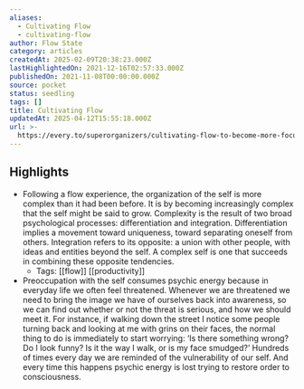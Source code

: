 ```yaml
---
aliases:
  - Cultivating Flow
  - cultivating-flow
author: Flow State
category: articles
createdAt: 2025-02-09T20:38:23.000Z
lastHighlightedOn: 2021-12-16T02:57:33.000Z
publishedOn: 2021-11-08T00:00:00.000Z
source: pocket
status: seedling
tags: []
title: Cultivating Flow
updatedAt: 2025-04-12T15:55:18.000Z
url: >-
  https://every.to/superorganizers/cultivating-flow-to-become-more-focused-present
---
```

## Highlights

- Following a flow experience, the organization of the self is more complex than it had been before. It is by becoming increasingly complex that the self might be said to grow. Complexity is the result of two broad psychological processes: differentiation and integration. Differentiation implies a movement toward uniqueness, toward separating oneself from others. Integration refers to its opposite: a union with other people, with ideas and entities beyond the self. A complex self is one that succeeds in combining these opposite tendencies.
    - Tags: [[flow]] [[productivity]]
- Preoccupation with the self consumes psychic energy because in everyday life we often feel threatened. Whenever we are threatened we need to bring the image we have of ourselves back into awareness, so we can find out whether or not the threat is serious, and how we should meet it. For instance, if walking down the street I notice some people turning back and looking at me with grins on their faces, the normal thing to do is immediately to start worrying: ‘Is there something wrong? Do I look funny? Is it the way I walk, or is my face smudged?’ Hundreds of times every day we are reminded of the vulnerability of our self. And every time this happens psychic energy is lost trying to restore order to consciousness.
